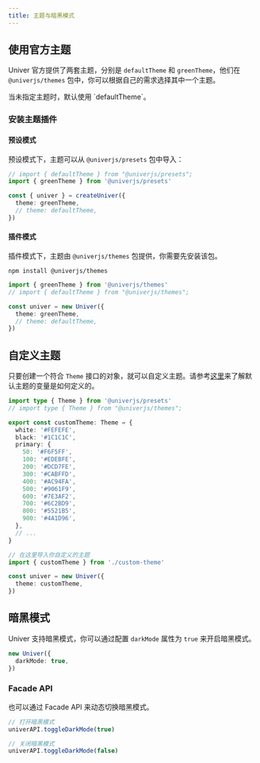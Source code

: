 ```yaml
---
title: 主题与暗黑模式
---
```


## 使用官方主题

Univer 官方提供了两套主题，分别是 `defaultTheme` 和 `greenTheme`，他们在 `@univerjs/themes` 包中，你可以根据自己的需求选择其中一个主题。

<Callout>
  当未指定主题时，默认使用 `defaultTheme`。
</Callout>

### 安装主题插件

#### 预设模式

预设模式下，主题可以从 `@univerjs/presets` 包中导入：

```typescript
// import { defaultTheme } from "@univerjs/presets";
import { greenTheme } from '@univerjs/presets'

const { univer } = createUniver({
  theme: greenTheme,
  // theme: defaultTheme,
})
```

#### 插件模式

插件模式下，主题由 `@univerjs/themes` 包提供，你需要先安装该包。

```package-install
npm install @univerjs/themes
```

```typescript
import { greenTheme } from '@univerjs/themes'
// import { defaultTheme } from "@univerjs/themes";

const univer = new Univer({
  theme: greenTheme,
  // theme: defaultTheme,
})
```

## 自定义主题

只要创建一个符合 `Theme` 接口的对象，就可以自定义主题。请参考[这里](/reference/types/theme)来了解默认主题的变量是如何定义的。

```typescript title="custom-theme.ts"
import type { Theme } from '@univerjs/presets'
// import type { Theme } from "@univerjs/themes";

export const customTheme: Theme = {
  white: '#FEFEFE',
  black: '#1C1C1C',
  primary: {
    50: '#F6F5FF',
    100: '#EDEBFE',
    200: '#DCD7FE',
    300: '#CABFFD',
    400: '#AC94FA',
    500: '#9061F9',
    600: '#7E3AF2',
    700: '#6C2BD9',
    800: '#5521B5',
    900: '#4A1D96',
  },
  // ...
}
```

```typescript
// 在这里导入你自定义的主题
import { customTheme } from './custom-theme'

const univer = new Univer({
  theme: customTheme,
})
```

## 暗黑模式

Univer 支持暗黑模式，你可以通过配置 `darkMode` 属性为 `true` 来开启暗黑模式。

```typescript
new Univer({
  darkMode: true,
})
```

### Facade API

也可以通过 Facade API 来动态切换暗黑模式。

```typescript
// 打开暗黑模式
univerAPI.toggleDarkMode(true)

// 关闭暗黑模式
univerAPI.toggleDarkMode(false)
```
